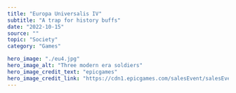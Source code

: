 ---
title: "Europa Universalis IV"
subtitle: "A trap for history buffs"
date: "2022-10-15"
source: ""
topic: "Society"
category: "Games" 

hero_image: "./eu4.jpg"
hero_image_alt: "Three modern era soldiers"
hero_image_credit_text: "epicgames"
hero_image_credit_link: "https://cdn1.epicgames.com/salesEvent/salesEvent/EGS_EuropaUniversalisIV_ParadoxDevelopmentStudioParadoxTinto_S3_2560x1440-aa3002ec221d43dcd7e49f5458e74766"
---

